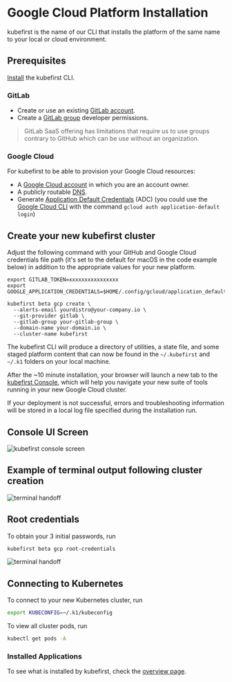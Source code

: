 # Google Cloud Platform Installation

kubefirst is the name of our CLI that installs the platform of the same name to your local or cloud environment.

## Prerequisites

[Install](../../../index.mdx#install-the-kubefirst-cli) the kubefirst CLI.

### GitLab

- Create or use an existing [GitLab account](https://gitlab.com).
- Create a [GitLab group](https://docs.gitlab.com/ee/user/group/) developer permissions.

> GitLab SaaS offering has limitations that require us to use groups contrary to GitHub which can be use without an organization.

### Google Cloud

For kubefirst to be able to provision your Google Cloud resources:

- A [Google Cloud account](https://cloud.google.com) in which you are an account owner.
- A publicly routable [DNS](https://cloud.google.com/dns/docs/overview).
- Generate [Application Default Credentials](https://cloud.google.com/docs/authentication/application-default-credentials#GAC) (ADC) (you could use the [Google Cloud CLI](https://cloud.google.com/sdk/gcloud) with the command `gcloud auth application-default login`)

## Create your new kubefirst cluster

Adjust the following command with your GitHub and Google Cloud credentials file path (it's set to the default for macOS in the code example below) in addition to the appropriate values for your new platform.

```shell
export GITLAB_TOKEN=xxxxxxxxxxxxxxxx
export GOOGLE_APPLICATION_CREDENTIALS=$HOME/.config/gcloud/application_default_credentials.json

kubefirst beta gcp create \
  --alerts-email yourdistro@your-company.io \
  --git-provider gitlab \
  --gitlab-group your-gitlab-group \
  --domain-name your-domain.io \
  --cluster-name kubefirst
```

The kubefirst CLI will produce a directory of utilities, a state file, and some staged platform content that can now be found in the `~/.kubefirst` and `~/.k1` folders on your local machine.

After the ~10 minute installation, your browser will launch a new tab to the [kubefirst Console](https://github.com/kubefirst/console), which will help you navigate your new suite of tools running in your new Google Cloud cluster.

If your deployment is not successful, errors and troubleshooting information will be stored in a local log file specified during the installation run.

## Console UI Screen

![kubefirst console screen](../../../img/common/gitlab/console.png)

## Example of terminal output following cluster creation

![terminal handoff](../../../img/gcp/gitlab/handoff-screen.png)

## Root credentials

To obtain your 3 initial passwords, run

```bash
kubefirst beta gcp root-credentials
```

![terminal handoff](../../../img/common/kubefirst/root-credentials.png)

## Connecting to Kubernetes

To connect to your new Kubernetes cluster, run

```bash
export KUBECONFIG=~/.k1/kubeconfig
```

To view all cluster pods, run

```bash
kubectl get pods -A
```

### Installed Applications

To see what is installed by kubefirst, check the [overview page](../../overview.mdx).
